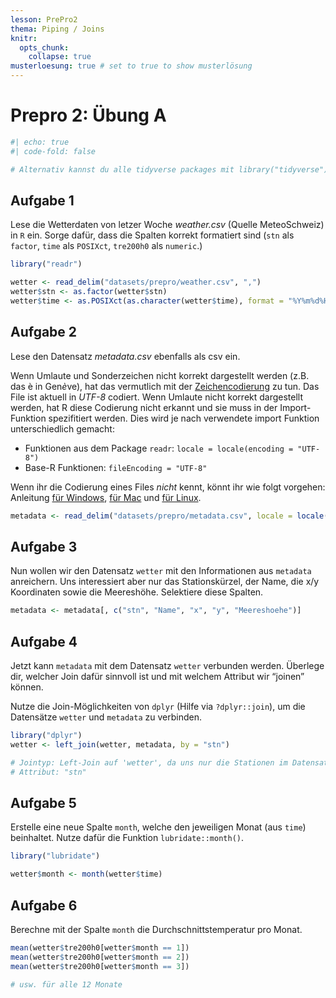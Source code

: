 ```yaml
---
lesson: PrePro2
thema: Piping / Joins
knitr:
  opts_chunk: 
    collapse: true
musterloesung: true # set to true to show musterlösung
---
```


# Prepro 2: Übung A

```r
#| echo: true
#| code-fold: false

# Alternativ kannst du alle tidyverse packages mit library("tidyverse") laden
```

## Aufgabe 1

Lese die Wetterdaten von letzer Woche *weather.csv* (Quelle MeteoSchweiz) in `R` ein. Sorge dafür, dass die Spalten korrekt formatiert sind (`stn` als `factor`, `time` als `POSIXct`, `tre200h0` als `numeric`.)

:::{.callout-note title="Musterlösung" collapse="true" .content-hidden unless-meta="musterloesung"}

```r
library("readr")

wetter <- read_delim("datasets/prepro/weather.csv", ",")
wetter$stn <- as.factor(wetter$stn)
wetter$time <- as.POSIXct(as.character(wetter$time), format = "%Y%m%d%H", tz = "UTC")
```

:::

## Aufgabe 2

Lese den Datensatz *metadata.csv* ebenfalls als csv ein.

:::{.callout-tip}
Wenn Umlaute und Sonderzeichen nicht korrekt dargestellt werden (z.B. das è in Gen*è*ve), hat das vermutlich mit der [Zeichencodierung](https://de.wikipedia.org/wiki/Zeichenkodierung) zu tun. Das File ist aktuell in *UTF-8* codiert. Wenn Umlaute nicht korrekt dargestellt werden, hat R diese Codierung nicht erkannt und sie muss in der Import-Funktion spezifitiert werden. Dies wird je nach verwendete import Funktion unterschiedlich gemacht:

- Funktionen aus dem Package `readr`: `locale = locale(encoding = "UTF-8")`
- Base-R Funktionen: `fileEncoding = "UTF-8"`

Wenn ihr die Codierung eines Files *nicht* kennt, könnt ihr wie folgt vorgehen: Anleitung [für Windows](https://stackoverflow.com/a/13464816/4139249), [für Mac](https://stackoverflow.com/a/2461193/4139249) und [für Linux](https://stackoverflow.com/a/805474/4139249). 
:::

:::{.callout-note title="Musterlösung" collapse="true"  .content-hidden unless-meta="musterloesung"}

```r
metadata <- read_delim("datasets/prepro/metadata.csv", locale = locale(encoding = "UTF-8"))
```

:::

## Aufgabe 3

Nun wollen wir den Datensatz `wetter` mit den Informationen aus `metadata` anreichern. Uns interessiert aber nur das Stationskürzel, der Name, die x/y Koordinaten sowie die Meereshöhe. Selektiere diese Spalten.

:::{.callout-note title="Musterlösung" collapse="true"  .content-hidden unless-meta="musterloesung"}

```r
metadata <- metadata[, c("stn", "Name", "x", "y", "Meereshoehe")]
```

:::

## Aufgabe 4

Jetzt kann `metadata` mit dem Datensatz `wetter` verbunden werden. Überlege dir, welcher Join dafür sinnvoll ist und mit welchem Attribut wir "joinen" können.

Nutze die Join-Möglichkeiten von `dplyr` (Hilfe via `?dplyr::join`), um die Datensätze `wetter` und `metadata` zu verbinden.

:::{.callout-note title="Musterlösung" collapse="true" .content-hidden unless-meta="musterloesung"}

```r
library("dplyr")
wetter <- left_join(wetter, metadata, by = "stn")

# Jointyp: Left-Join auf 'wetter', da uns nur die Stationen im Datensatz 'wetter' interessieren.
# Attribut: "stn"
```

:::

## Aufgabe 5

Erstelle eine neue Spalte `month`, welche den jeweiligen Monat (aus `time`) beinhaltet. Nutze dafür die Funktion `lubridate::month()`.

:::{.callout-note title="Musterlösung" collapse="true"  .content-hidden unless-meta="musterloesung"}

```r
library("lubridate")

wetter$month <- month(wetter$time)
```

:::

## Aufgabe 6

Berechne mit der Spalte `month` die Durchschnittstemperatur pro Monat.

:::{.callout-note title="Musterlösung" collapse="true" .content-hidden unless-meta="musterloesung"}

```r
mean(wetter$tre200h0[wetter$month == 1])
mean(wetter$tre200h0[wetter$month == 2])
mean(wetter$tre200h0[wetter$month == 3])

# usw. für alle 12 Monate
```

:::